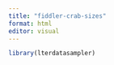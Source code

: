 ```yaml
---
title: "fiddler-crab-sizes"
format: html
editor: visual
---
```


```r
library(lterdatasampler)
```

